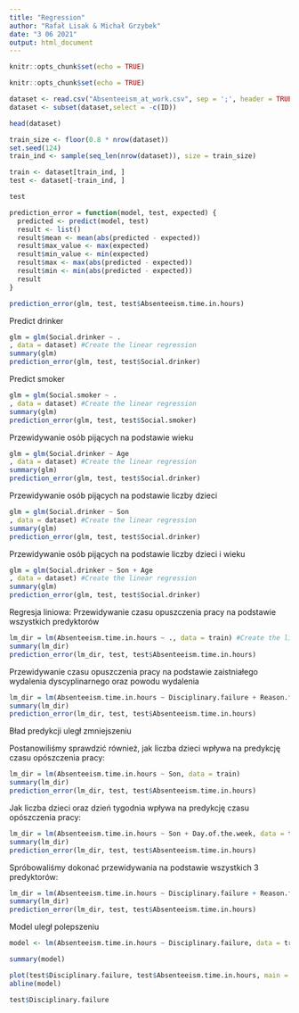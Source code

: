 ```yaml
---
title: "Regression"
author: "Rafał Lisak & Michał Grzybek"
date: "3 06 2021"
output: html_document
---
```


```r
knitr::opts_chunk$set(echo = TRUE)
```

```r
knitr::opts_chunk$set(echo = TRUE)
```

```r
dataset <- read.csv("Absenteeism_at_work.csv", sep = ';', header = TRUE)
dataset <- subset(dataset,select = -c(ID))
```

```r
head(dataset)
```

```r

train_size <- floor(0.8 * nrow(dataset))
set.seed(124)
train_ind <- sample(seq_len(nrow(dataset)), size = train_size)

train <- dataset[train_ind, ]
test <- dataset[-train_ind, ]
```

```r
test
```

```r
prediction_error = function(model, test, expected) {
  predicted <- predict(model, test)
  result <- list()
  result$mean <- mean(abs(predicted - expected))
  result$max_value <- max(expected)
  result$min_value <- min(expected)
  result$max <- max(abs(predicted - expected))
  result$min <- min(abs(predicted - expected))
  result
}
```

```r
prediction_error(glm, test, test$Absenteeism.time.in.hours)
```
Predict drinker
```r
glm = glm(Social.drinker ~ .
, data = dataset) #Create the linear regression
summary(glm)
prediction_error(glm, test, test$Social.drinker)
```

Predict smoker
```r
glm = glm(Social.smoker ~ .
, data = dataset) #Create the linear regression
summary(glm)
prediction_error(glm, test, test$Social.smoker)
```

Przewidywanie osób pijących na podstawie wieku
```r
glm = glm(Social.drinker ~ Age
, data = dataset) #Create the linear regression
summary(glm)
prediction_error(glm, test, test$Social.drinker)
```

Przewidywanie osób pijących na podstawie liczby dzieci
```r
glm = glm(Social.drinker ~ Son
, data = dataset) #Create the linear regression
summary(glm)
prediction_error(glm, test, test$Social.drinker)
```

Przewidywanie osób pijących na podstawie liczby dzieci i wieku
```r
glm = glm(Social.drinker ~ Son + Age
, data = dataset) #Create the linear regression
summary(glm)
prediction_error(glm, test, test$Social.drinker)
```




Regresja liniowa:
Przewidywanie czasu opuszczenia pracy na podstawie wszystkich predyktorów
```r
lm_dir = lm(Absenteeism.time.in.hours ~ ., data = train) #Create the linear regression
summary(lm_dir)
prediction_error(lm_dir, test, test$Absenteeism.time.in.hours)
```

Przewidywanie czasu opuszczenia pracy na podstawie zaistniałego wydalenia dyscyplinarnego oraz powodu wydalenia
```r
lm_dir = lm(Absenteeism.time.in.hours ~ Disciplinary.failure + Reason.for.absence, data = train)
summary(lm_dir)
prediction_error(lm_dir, test, test$Absenteeism.time.in.hours)
```

Bład predykcji uległ zmniejszeniu

Postanowiliśmy sprawdzić również, jak liczba dzieci wpływa na predykcję czasu opószczenia pracy:
```r
lm_dir = lm(Absenteeism.time.in.hours ~ Son, data = train)
summary(lm_dir)
prediction_error(lm_dir, test, test$Absenteeism.time.in.hours)
```

Jak liczba dzieci oraz dzień tygodnia wpływa na predykcję czasu opószczenia pracy:
```r
lm_dir = lm(Absenteeism.time.in.hours ~ Son + Day.of.the.week, data = train)
summary(lm_dir)
prediction_error(lm_dir, test, test$Absenteeism.time.in.hours)
```

Spróbowaliśmy dokonać przewidywania na podstawie wszystkich 3 predyktorów:
```r
lm_dir = lm(Absenteeism.time.in.hours ~ Disciplinary.failure + Reason.for.absence + Day.of.the.week, data = train)
summary(lm_dir)
prediction_error(lm_dir, test, test$Absenteeism.time.in.hours)
```

Model uległ polepszeniu

```r
model <- lm(Absenteeism.time.in.hours ~ Disciplinary.failure, data = train)
```

```r
summary(model)
```

```r
plot(test$Disciplinary.failure, test$Absenteeism.time.in.hours, main = "abs")
abline(model)
```

```r
test$Disciplinary.failure
```